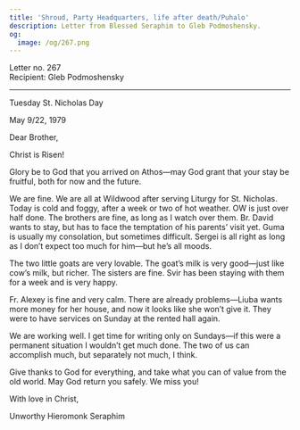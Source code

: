 ```yaml
---
title: 'Shroud, Party Headquarters, life after death/Puhalo'
description: Letter from Blessed Seraphim to Gleb Podmoshensky.
og:
  image: /og/267.png
---
```


<div style={{textAlign:'right', fontFamily:'monospace'}}>Letter no. 267</div>
<div style={{textAlign:'left', fontFamily:'monospace'}}>Recipient: Gleb Podmoshensky</div>

---

Tuesday St. Nicholas Day

May 9/22, 1979

Dear Brother,

Christ is Risen!

Glory be to God that you arrived on Athos—may God grant that your stay be fruitful, both for now and the future.

We are fine. We are all at Wildwood after serving Liturgy for St. Nicholas. Today is cold and foggy, after a week or two of hot weather. OW is just over half done. The brothers are fine, as long as I watch over them. Br. David wants to stay, but has to face the temptation of his parents’ visit yet. Guma is usually my consolation, but sometimes difficult. Sergei is all right as long as I don’t expect too much for him—but he’s all moods.

The two little goats are very lovable. The goat’s milk is very good—just like cow’s milk, but richer. The sisters are fine. Svir has been staying with them for a week and is very happy.

Fr. Alexey is fine and very calm. There are already problems—Liuba wants more money for her house, and now it looks like she won’t give it. They were to have services on Sunday at the rented hall again.

We are working well. I get time for writing only on Sundays—if this were a permanent situation I wouldn’t get much done. The two of us can accomplish much, but separately not much, I think.

Give thanks to God for everything, and take what you can of value from the old world. May God return you safely. We miss you!

With love in Christ,

Unworthy Hieromonk Seraphim